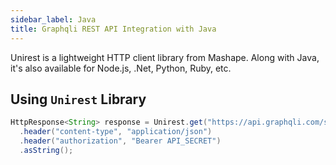 ```yaml
---
sidebar_label: Java
title: Graphqli REST API Integration with Java
---
```

<head>
    <meta property="og:type" content="article" />
</head>


Unirest is a lightweight HTTP client library from Mashape. Along with Java, it's also available for Node.js, .Net, Python, Ruby, etc.

##  Using `Unirest` Library

<ApiSecretNote />

```java title="client.java"
HttpResponse<String> response = Unirest.get("https://api.graphqli.com/secured/rest/project-id")
  .header("content-type", "application/json")
  .header("authorization", "Bearer API_SECRET")
  .asString();
```
